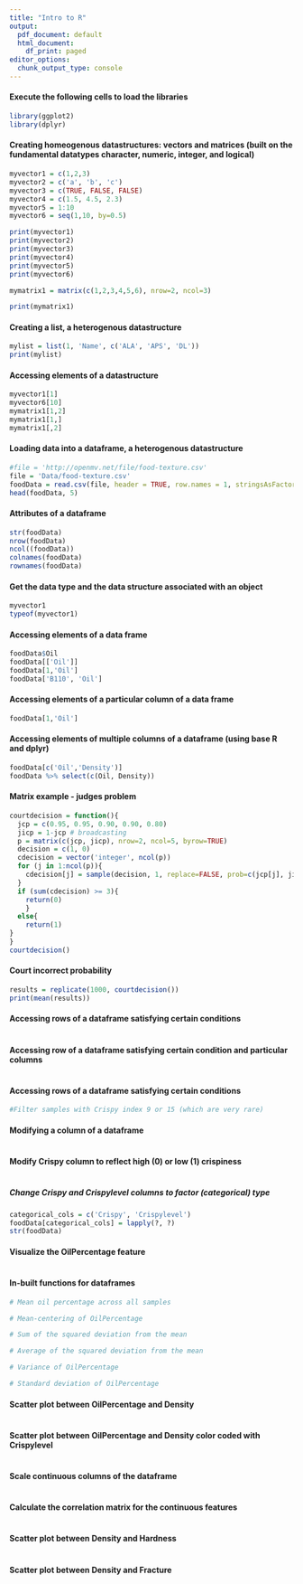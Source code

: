 ---
title: "Intro to R"
output:
  pdf_document: default
  html_document:
    df_print: paged
editor_options:
  chunk_output_type: console
---

#### Execute the following cells to load the libraries
```{r}
library(ggplot2)
library(dplyr)
```

#### Creating homeogenous datastructures: vectors and matrices (built on the fundamental datatypes character, numeric, integer, and logical)
```{r}
myvector1 = c(1,2,3)
myvector2 = c('a', 'b', 'c')
myvector3 = c(TRUE, FALSE, FALSE)
myvector4 = c(1.5, 4.5, 2.3)
myvector5 = 1:10
myvector6 = seq(1,10, by=0.5)

print(myvector1)
print(myvector2)
print(myvector3)
print(myvector4)
print(myvector5)
print(myvector6)

mymatrix1 = matrix(c(1,2,3,4,5,6), nrow=2, ncol=3)

print(mymatrix1)
```

#### Creating a list, a heterogenous datastructure
```{r}
mylist = list(1, 'Name', c('ALA', 'APS', 'DL'))
print(mylist)
```

#### Accessing elements of a datastructure
```{r}
myvector1[1]
myvector6[10]
mymatrix1[1,2]
mymatrix1[1,]
mymatrix1[,2]
```

#### Loading data into a dataframe, a heterogenous datastructure
```{r}
#file = 'http://openmv.net/file/food-texture.csv'
file = 'Data/food-texture.csv'
foodData = read.csv(file, header = TRUE, row.names = 1, stringsAsFactors = FALSE)
head(foodData, 5)
```

#### Attributes of a dataframe
```{r}
str(foodData)
nrow(foodData)
ncol((foodData))
colnames(foodData)
rownames(foodData)
```

#### Get the data type and the data structure associated with an object
```{r}
myvector1
typeof(myvector1)
```

#### Accessing elements of a data frame
```{r}
foodData$Oil
foodData[['Oil']]
foodData[1,'Oil']
foodData['B110', 'Oil']
```

#### Accessing elements of a particular column of a data frame
```{r}
foodData[1,'Oil']
```

#### Accessing elements of multiple columns of a dataframe (using base R and dplyr)
```{r}
foodData[c('Oil','Density')]
foodData %>% select(c(Oil, Density))
```

#### Matrix example - judges problem
```{r}

courtdecision = function(){
  jcp = c(0.95, 0.95, 0.90, 0.90, 0.80)
  jicp = 1-jcp # broadcasting
  p = matrix(c(jcp, jicp), nrow=2, ncol=5, byrow=TRUE)
  decision = c(1, 0)
  cdecision = vector('integer', ncol(p))
  for (j in 1:ncol(p)){
    cdecision[j] = sample(decision, 1, replace=FALSE, prob=c(jcp[j], jicp[j]))
  }
  if (sum(cdecision) >= 3){
    return(0)
    }
  else{
    return(1)
}
}
courtdecision()
```

#### Court incorrect probability
```{r}
results = replicate(1000, courtdecision())
print(mean(results))
```

#### Accessing rows of a dataframe satisfying certain conditions
```{r}
```

#### Accessing row of a dataframe satisfying certain condition and particular columns
```{r}
```

#### Accessing rows of a dataframe satisfying certain conditions
```{r}
#Filter samples with Crispy index 9 or 15 (which are very rare)
```

#### Modifying a column of a dataframe
```{r}
```

#### Modify Crispy column to reflect high (0) or low (1) crispiness
```{r}
```

##### Change Crispy and Crispylevel columns to factor (categorical) type
```{r}
categorical_cols = c('Crispy', 'Crispylevel')
foodData[categorical_cols] = lapply(?, ?)
str(foodData)
```

#### Visualize the OilPercentage feature
```{r}
```

#### In-built functions for dataframes
```{r}
# Mean oil percentage across all samples

# Mean-centering of OilPercentage

# Sum of the squared deviation from the mean

# Average of the squared deviation from the mean

# Variance of OilPercentage

# Standard deviation of OilPercentage
```

#### Scatter plot between OilPercentage and Density
```{r}
```

#### Scatter plot between OilPercentage and Density color coded with Crispylevel
```{r}
```

#### Scale continuous columns of the dataframe
```{r}
```

#### Calculate the correlation matrix for the continuous features
```{r}

```

#### Scatter plot between Density and Hardness
```{r}
```

#### Scatter plot between Density and Fracture
```{r}
```













